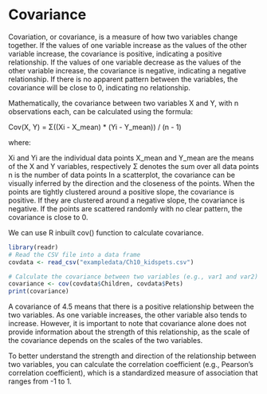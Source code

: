 # Covariance

Covariation, or covariance, is a measure of how two variables change together. If the values of one variable increase as the values of the other variable increase, the covariance is positive, indicating a positive relationship. If the values of one variable decrease as the values of the other variable increase, the covariance is negative, indicating a negative relationship. If there is no apparent pattern between the variables, the covariance will be close to 0, indicating no relationship.

Mathematically, the covariance between two variables X and Y, with n observations each, can be calculated using the formula:

Cov(X, Y) = Σ((Xi - X_mean) * (Yi - Y_mean)) / (n - 1)

where:

Xi and Yi are the individual data points
X_mean and Y_mean are the means of the X and Y variables, respectively
Σ denotes the sum over all data points
n is the number of data points
In a scatterplot, the covariance can be visually inferred by the direction and the closeness of the points. When the points are tightly clustered around a positive slope, the covariance is positive. If they are clustered around a negative slope, the covariance is negative. If the points are scattered randomly with no clear pattern, the covariance is close to 0.

We can use R inbuilt cov() function to calculate covariance. 

````r
library(readr)
# Read the CSV file into a data frame
covdata <- read_csv("exampledata/Ch10_kidspets.csv")

# Calculate the covariance between two variables (e.g., var1 and var2)
covariance <- cov(covdata$Children, covdata$Pets)
print(covariance)
````

A covariance of 4.5 means that there is a positive relationship between the two variables. As one variable increases, the other variable also tends to increase. However, it is important to note that covariance alone does not provide information about the strength of this relationship, as the scale of the covariance depends on the scales of the two variables.

To better understand the strength and direction of the relationship between two variables, you can calculate the correlation coefficient (e.g., Pearson's correlation coefficient), which is a standardized measure of association that ranges from -1 to 1. 

